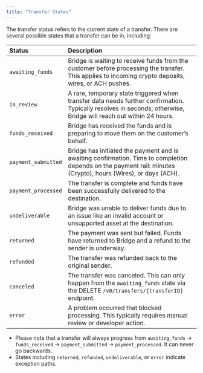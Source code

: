 ```yaml
---
title: "Transfer States"
---
```


The transfer status refers to the current state of a transfer. There are several possible states that a transfer can be in, including:

| **Status**          | **Description**                                                                                                                                                   |
| :------------------ | :---------------------------------------------------------------------------------------------------------------------------------------------------------------- |
| `awaiting_funds`    | Bridge is waiting to receive funds from the customer before processing the transfer. This applies to incoming crypto deposits, wires, or ACH pushes.              |
| `in_review`         | A rare, temporary state triggered when transfer data needs further confirmation. Typically resolves in seconds; otherwise, Bridge will reach out within 24 hours. |
| `funds_received`    | Bridge has received the funds and is preparing to move them on the customer’s behalf.                                                                             |
| `payment_submitted` | Bridge has initiated the payment and is awaiting confirmation. Time to completion depends on the payment rail: minutes (Crypto), hours (Wires), or days (ACH).    |
| `payment_processed` | The transfer is complete and funds have been successfully delivered to the destination.                                                                           |
| `undeliverable`     | Bridge was unable to deliver funds due to an issue like an invalid account or unsupported asset at the destination.                                               |
| `returned`          | The payment was sent but failed. Funds have returned to Bridge and a refund to the sender is underway.                                                            |
| `refunded`          | The transfer was refunded back to the original sender.                                                                                                            |
| `canceled`          | The transfer was canceled. This can only happen from the `awaiting_funds` state via the DELETE `/v0/transfers/{transferID}` endpoint.                             |
| `error`             | A problem occurred that blocked processing. This typically requires manual review or developer action.                                                            |

- Please note that a transfer will always progress from `awaiting_funds` → `funds_received` → `payment_submitted` → `payment_processed`. It can never go backwards.
- States including `returned`, `refunded`, `undeliverable`, or `error` indicate exception paths.